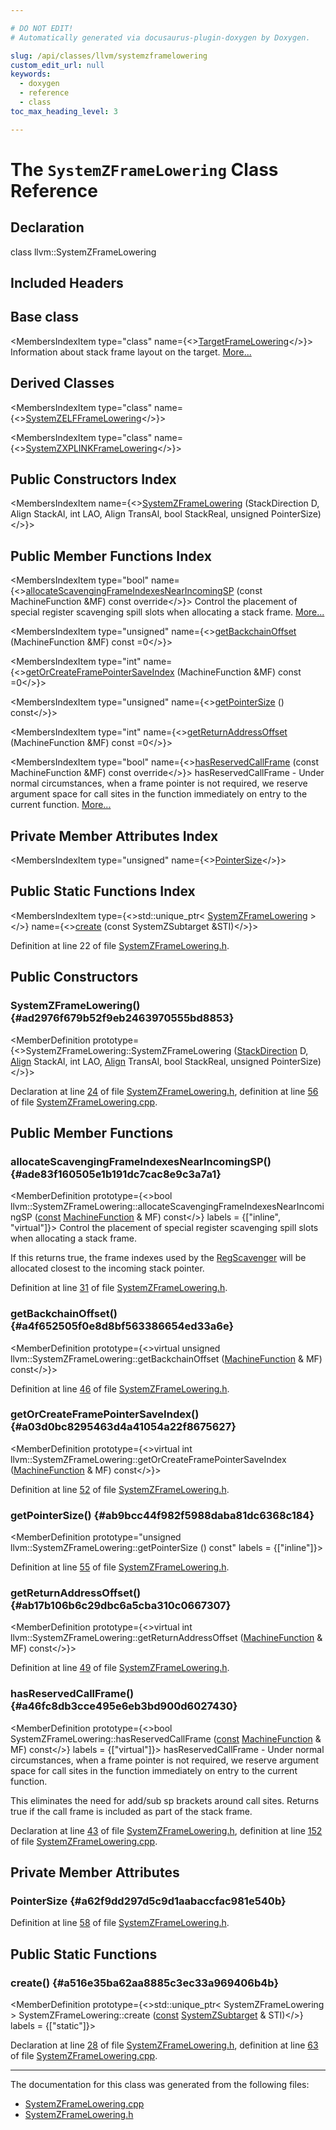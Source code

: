 ```yaml
---

# DO NOT EDIT!
# Automatically generated via docusaurus-plugin-doxygen by Doxygen.

slug: /api/classes/llvm/systemzframelowering
custom_edit_url: null
keywords:
  - doxygen
  - reference
  - class
toc_max_heading_level: 3

---
```





# The `SystemZFrameLowering` Class Reference

<DoxygenPage pluginConfig={pluginConfig}>



## Declaration

<CodeBlock>class llvm::SystemZFrameLowering</CodeBlock>

## Included Headers

<IncludesList>
<IncludesListItem
  filePath="Target/SystemZ/SystemZFrameLowering.h"
  permalink="/docs/api/files/lib/lib/target/lib/target/systemz/systemzframelowering-h"
  isLocal="true" />
</IncludesList>

## Base class

<MembersIndex>

<MembersIndexItem
  type="class"
  name={<><a href="/docs/api/classes/llvm/targetframelowering">TargetFrameLowering</a></>}>
Information about stack frame layout on the target. <a href="/docs/api/classes/llvm/targetframelowering/#details">More...</a>
</MembersIndexItem>

</MembersIndex>

## Derived Classes

<MembersIndex>

<MembersIndexItem
  type="class"
  name={<><a href="/docs/api/classes/llvm/systemzelfframelowering">SystemZELFFrameLowering</a></>}>
</MembersIndexItem>

<MembersIndexItem
  type="class"
  name={<><a href="/docs/api/classes/llvm/systemzxplinkframelowering">SystemZXPLINKFrameLowering</a></>}>
</MembersIndexItem>

</MembersIndex>

## Public Constructors Index

<MembersIndex>

<MembersIndexItem
  name={<><a href="#ad2976f679b52f9eb2463970555bd8853">SystemZFrameLowering</a> (StackDirection D, Align StackAl, int LAO, Align TransAl, bool StackReal, unsigned PointerSize)</>}>
</MembersIndexItem>

</MembersIndex>

## Public Member Functions Index

<MembersIndex>

<MembersIndexItem
  type="bool"
  name={<><a href="#ade83f160505e1b191dc7cac8e9c3a7a1">allocateScavengingFrameIndexesNearIncomingSP</a> (const MachineFunction &amp;MF) const override</>}>
Control the placement of special register scavenging spill slots when allocating a stack frame. <a href="#ade83f160505e1b191dc7cac8e9c3a7a1">More...</a>
</MembersIndexItem>

<MembersIndexItem
  type="unsigned"
  name={<><a href="#a4f652505f0e8d8bf563386654ed33a6e">getBackchainOffset</a> (MachineFunction &amp;MF) const =0</>}>
</MembersIndexItem>

<MembersIndexItem
  type="int"
  name={<><a href="#a03d0bc8295463d4a41054a22f8675627">getOrCreateFramePointerSaveIndex</a> (MachineFunction &amp;MF) const =0</>}>
</MembersIndexItem>

<MembersIndexItem
  type="unsigned"
  name={<><a href="#ab9bcc44f982f5988daba81dc6368c184">getPointerSize</a> () const</>}>
</MembersIndexItem>

<MembersIndexItem
  type="int"
  name={<><a href="#ab17b106b6c29dbc6a5cba310c0667307">getReturnAddressOffset</a> (MachineFunction &amp;MF) const =0</>}>
</MembersIndexItem>

<MembersIndexItem
  type="bool"
  name={<><a href="#a46fc8db3cce495e6eb3bd900d6027430">hasReservedCallFrame</a> (const MachineFunction &amp;MF) const override</>}>
hasReservedCallFrame - Under normal circumstances, when a frame pointer is not required, we reserve argument space for call sites in the function immediately on entry to the current function. <a href="#a46fc8db3cce495e6eb3bd900d6027430">More...</a>
</MembersIndexItem>

</MembersIndex>

## Private Member Attributes Index

<MembersIndex>

<MembersIndexItem
  type="unsigned"
  name={<><a href="#a62f9dd297d5c9d1aabaccfac981e540b">PointerSize</a></>}>
</MembersIndexItem>

</MembersIndex>

## Public Static Functions Index

<MembersIndex>

<MembersIndexItem
  type={<>std::unique&#95;ptr&lt; <a href="/docs/api/classes/llvm/systemzframelowering">SystemZFrameLowering</a> &gt;</>}
  name={<><a href="#a516e35ba62aa8885c3ec33a969406b4b">create</a> (const SystemZSubtarget &amp;STI)</>}>
</MembersIndexItem>

</MembersIndex>


Definition at line 22 of file <a href="/docs/api/files/lib/lib/target/lib/target/systemz/systemzframelowering-h">SystemZFrameLowering.h</a>.

<SectionDefinition>

## Public Constructors

### SystemZFrameLowering() {#ad2976f679b52f9eb2463970555bd8853}

<MemberDefinition
  prototype={<>SystemZFrameLowering::SystemZFrameLowering (<a href="/docs/api/classes/llvm/targetframelowering/#a453c74e2daac0745b53f8b31c11fc50c">StackDirection</a> D, <a href="/docs/api/structs/llvm/align">Align</a> StackAl, int LAO, <a href="/docs/api/structs/llvm/align">Align</a> TransAl, bool StackReal, unsigned PointerSize)</>}>

Declaration at line <a href="/docs/api/files/lib/lib/target/lib/target/systemz/systemzframelowering-h/#l00024">24</a> of file <a href="/docs/api/files/lib/lib/target/lib/target/systemz/systemzframelowering-h">SystemZFrameLowering.h</a>, definition at line <a href="/docs/api/files/lib/lib/target/lib/target/systemz/systemzframelowering-cpp/#l00056">56</a> of file <a href="/docs/api/files/lib/lib/target/lib/target/systemz/systemzframelowering-cpp">SystemZFrameLowering.cpp</a>.
</MemberDefinition>

</SectionDefinition>

<SectionDefinition>

## Public Member Functions

### allocateScavengingFrameIndexesNearIncomingSP() {#ade83f160505e1b191dc7cac8e9c3a7a1}

<MemberDefinition
  prototype={<>bool llvm::SystemZFrameLowering::allocateScavengingFrameIndexesNearIncomingSP (<a href="/docs/api/files/lib/lib/target/lib/target/aarch64/aarch64promoteconstant-cpp/#a90f8350fecae261c25be85d38b451bff">const</a> <a href="/docs/api/classes/llvm/machinefunction">MachineFunction</a> &amp; MF) const</>}
  labels = {["inline", "virtual"]}>
Control the placement of special register scavenging spill slots when allocating a stack frame.

If this returns true, the frame indexes used by the <a href="/docs/api/classes/llvm/regscavenger">RegScavenger</a> will be allocated closest to the incoming stack pointer.

Definition at line <a href="/docs/api/files/lib/lib/target/lib/target/systemz/systemzframelowering-h/#l00031">31</a> of file <a href="/docs/api/files/lib/lib/target/lib/target/systemz/systemzframelowering-h">SystemZFrameLowering.h</a>.
</MemberDefinition>

### getBackchainOffset() {#a4f652505f0e8d8bf563386654ed33a6e}

<MemberDefinition
  prototype={<>virtual unsigned llvm::SystemZFrameLowering::getBackchainOffset (<a href="/docs/api/classes/llvm/machinefunction">MachineFunction</a> &amp; MF) const</>}>

Definition at line <a href="/docs/api/files/lib/lib/target/lib/target/systemz/systemzframelowering-h/#l00046">46</a> of file <a href="/docs/api/files/lib/lib/target/lib/target/systemz/systemzframelowering-h">SystemZFrameLowering.h</a>.
</MemberDefinition>

### getOrCreateFramePointerSaveIndex() {#a03d0bc8295463d4a41054a22f8675627}

<MemberDefinition
  prototype={<>virtual int llvm::SystemZFrameLowering::getOrCreateFramePointerSaveIndex (<a href="/docs/api/classes/llvm/machinefunction">MachineFunction</a> &amp; MF) const</>}>

Definition at line <a href="/docs/api/files/lib/lib/target/lib/target/systemz/systemzframelowering-h/#l00052">52</a> of file <a href="/docs/api/files/lib/lib/target/lib/target/systemz/systemzframelowering-h">SystemZFrameLowering.h</a>.
</MemberDefinition>

### getPointerSize() {#ab9bcc44f982f5988daba81dc6368c184}

<MemberDefinition
  prototype="unsigned llvm::SystemZFrameLowering::getPointerSize () const"
  labels = {["inline"]}>

Definition at line <a href="/docs/api/files/lib/lib/target/lib/target/systemz/systemzframelowering-h/#l00055">55</a> of file <a href="/docs/api/files/lib/lib/target/lib/target/systemz/systemzframelowering-h">SystemZFrameLowering.h</a>.
</MemberDefinition>

### getReturnAddressOffset() {#ab17b106b6c29dbc6a5cba310c0667307}

<MemberDefinition
  prototype={<>virtual int llvm::SystemZFrameLowering::getReturnAddressOffset (<a href="/docs/api/classes/llvm/machinefunction">MachineFunction</a> &amp; MF) const</>}>

Definition at line <a href="/docs/api/files/lib/lib/target/lib/target/systemz/systemzframelowering-h/#l00049">49</a> of file <a href="/docs/api/files/lib/lib/target/lib/target/systemz/systemzframelowering-h">SystemZFrameLowering.h</a>.
</MemberDefinition>

### hasReservedCallFrame() {#a46fc8db3cce495e6eb3bd900d6027430}

<MemberDefinition
  prototype={<>bool SystemZFrameLowering::hasReservedCallFrame (<a href="/docs/api/files/lib/lib/target/lib/target/aarch64/aarch64promoteconstant-cpp/#a90f8350fecae261c25be85d38b451bff">const</a> <a href="/docs/api/classes/llvm/machinefunction">MachineFunction</a> &amp; MF) const</>}
  labels = {["virtual"]}>
hasReservedCallFrame - Under normal circumstances, when a frame pointer is not required, we reserve argument space for call sites in the function immediately on entry to the current function.

This eliminates the need for add/sub sp brackets around call sites. Returns true if the call frame is included as part of the stack frame.

Declaration at line <a href="/docs/api/files/lib/lib/target/lib/target/systemz/systemzframelowering-h/#l00043">43</a> of file <a href="/docs/api/files/lib/lib/target/lib/target/systemz/systemzframelowering-h">SystemZFrameLowering.h</a>, definition at line <a href="/docs/api/files/lib/lib/target/lib/target/systemz/systemzframelowering-cpp/#l00152">152</a> of file <a href="/docs/api/files/lib/lib/target/lib/target/systemz/systemzframelowering-cpp">SystemZFrameLowering.cpp</a>.
</MemberDefinition>

</SectionDefinition>

<SectionDefinition>

## Private Member Attributes

### PointerSize {#a62f9dd297d5c9d1aabaccfac981e540b}

<MemberDefinition
  prototype="unsigned llvm::SystemZFrameLowering::PointerSize">

Definition at line <a href="/docs/api/files/lib/lib/target/lib/target/systemz/systemzframelowering-h/#l00058">58</a> of file <a href="/docs/api/files/lib/lib/target/lib/target/systemz/systemzframelowering-h">SystemZFrameLowering.h</a>.
</MemberDefinition>

</SectionDefinition>

<SectionDefinition>

## Public Static Functions

### create() {#a516e35ba62aa8885c3ec33a969406b4b}

<MemberDefinition
  prototype={<>std::unique&#95;ptr&lt; SystemZFrameLowering &gt; SystemZFrameLowering::create (<a href="/docs/api/files/lib/lib/target/lib/target/aarch64/aarch64promoteconstant-cpp/#a90f8350fecae261c25be85d38b451bff">const</a> <a href="/docs/api/classes/llvm/systemzsubtarget">SystemZSubtarget</a> &amp; STI)</>}
  labels = {["static"]}>

Declaration at line <a href="/docs/api/files/lib/lib/target/lib/target/systemz/systemzframelowering-h/#l00028">28</a> of file <a href="/docs/api/files/lib/lib/target/lib/target/systemz/systemzframelowering-h">SystemZFrameLowering.h</a>, definition at line <a href="/docs/api/files/lib/lib/target/lib/target/systemz/systemzframelowering-cpp/#l00063">63</a> of file <a href="/docs/api/files/lib/lib/target/lib/target/systemz/systemzframelowering-cpp">SystemZFrameLowering.cpp</a>.
</MemberDefinition>

</SectionDefinition>

<hr/>

The documentation for this class was generated from the following files:

<ul>
<li><a href="/docs/api/files/lib/lib/target/lib/target/systemz/systemzframelowering-cpp">SystemZFrameLowering.cpp</a></li>
<li><a href="/docs/api/files/lib/lib/target/lib/target/systemz/systemzframelowering-h">SystemZFrameLowering.h</a></li>
</ul>

</DoxygenPage>
